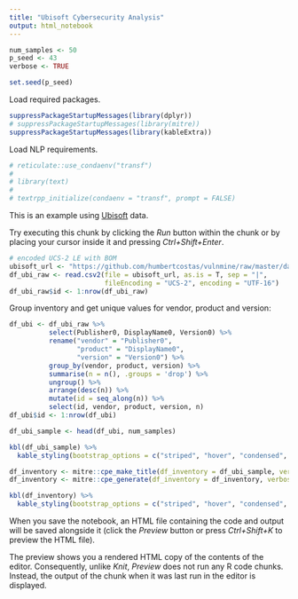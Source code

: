 ```yaml
---
title: "Ubisoft Cybersecurity Analysis"
output: html_notebook
---
```


```r
num_samples <- 50
p_seed <- 43
verbose <- TRUE

set.seed(p_seed)
```

Load required packages.

```r
suppressPackageStartupMessages(library(dplyr))
# suppressPackageStartupMessages(library(mitre))
suppressPackageStartupMessages(library(kableExtra))
```

Load NLP requirements.

```r
# reticulate::use_condaenv("transf")
# 
# library(text)
# 
# textrpp_initialize(condaenv = "transf", prompt = FALSE)
```

This is an example using [Ubisoft](https://github.com/humbertcostas/vulnmine) data. 

Try executing this chunk by clicking the *Run* button within the chunk or by placing your cursor inside it and pressing *Ctrl+Shift+Enter*. 
```r
# encoded UCS-2 LE with BOM
ubisoft_url <- "https://github.com/humbertcostas/vulnmine/raw/master/data/csv/v_GS_ADD_REMOVE_PROGRAMS.csv"
df_ubi_raw <- read.csv2(file = ubisoft_url, as.is = T, sep = "|", 
                        fileEncoding = "UCS-2", encoding = "UTF-16")
df_ubi_raw$id <- 1:nrow(df_ubi_raw)
```

Group inventory and get unique values for vendor, product and version:

```r
df_ubi <- df_ubi_raw %>% 
          select(Publisher0, DisplayName0, Version0) %>%
          rename("vendor" = "Publisher0", 
                 "product" = "DisplayName0", 
                 "version" = "Version0") %>% 
          group_by(vendor, product, version) %>% 
          summarise(n = n(), .groups = 'drop') %>%
          ungroup() %>%
          arrange(desc(n)) %>%
          mutate(id = seq_along(n)) %>%
          select(id, vendor, product, version, n)
df_ubi$id <- 1:nrow(df_ubi)

df_ubi_sample <- head(df_ubi, num_samples)

kbl(df_ubi_sample) %>%
  kable_styling(bootstrap_options = c("striped", "hover", "condensed", "responsive"))
```


```r
df_inventory <- mitre::cpe_make_title(df_inventory = df_ubi_sample, verbose = verbose)
df_inventory <- mitre::cpe_generate(df_inventory = df_inventory, verbose = verbose)
```

```r
kbl(df_inventory) %>%
  kable_styling(bootstrap_options = c("striped", "hover", "condensed", "responsive"))

```

When you save the notebook, an HTML file containing the code and output will be saved alongside it (click the *Preview* button or press *Ctrl+Shift+K* to preview the HTML file).

The preview shows you a rendered HTML copy of the contents of the editor. Consequently, unlike *Knit*, *Preview* does not run any R code chunks. Instead, the output of the chunk when it was last run in the editor is displayed.
